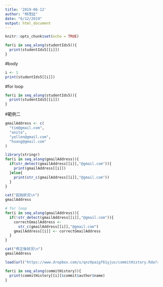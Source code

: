 ```yaml
---
title: '2019-06-12'
author: "林茂廷"
date: "6/12/2019"
output: html_document
---
```


```r
knitr::opts_chunk$set(echo = TRUE)
```

```r
for(i in seq_along(studentIds5)){
  print(studentIds5[[i]])
}
```

#body
```r
i <- 1
print(studentIds5[[i]])
```
#for loop
```r
for(i in seq_along(studentIds5)){
  print(studentIds5[[i]])
}
```

#範例二
```r
gmailAddress <- c(
  "tim@gmail.com",
  "anita",
  "yellen@gmail.com",
  "huang@gmail.com"
)
```

```r
library(stringr)
for(i in seq_along(gmailAddress)){
  if(str_detect(gmailAddress[[i]],"@gmail.com")){
    print(gmailAddress[[i]])
  }else{
    print(str_c(gmailAddress[[i]],"@gmail.com"))
  }
}
```

```r
cat("起始狀況\n")
gmailAddress

# for loop
for(i in seq_along(gmailAddress)){
  if(!str_detect(gmailAddress[[i]],"@gmail.com")){
    correctGmailAddress <-
      str_c(gmailAddress[[i]],"@gmail.com")
    gmailAddress[[i]] <- correctGmailAddress
  }
}

cat("修正後狀況\n")
gmailAddress
```


```r
load(url("https://www.dropbox.com/s/qnz9paigf61yjus/commitHistory.Rda?raw=1"))
```

```r
for(i in seq_along(commitHistory)){
  print(commitHistory[[i]]$commit$author$name)
}
```

